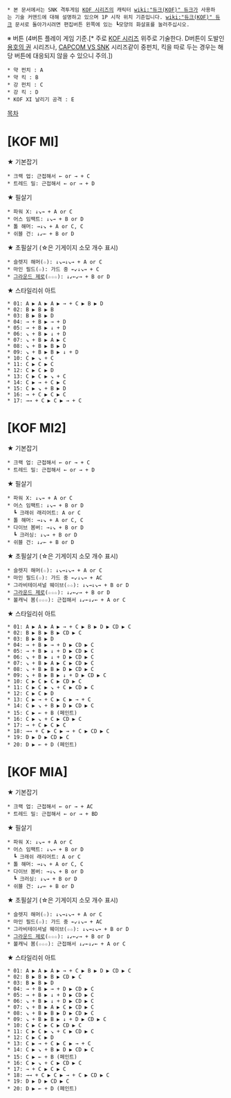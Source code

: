  * 본 문서에서는 SNK 격투게임 [[KOF 시리즈]]의 캐릭터 [[wiki:"듀크(KOF)" 듀크]]가 사용하는 기술 커맨드에 대해 설명하고 있으며 1P 시작 위치 기준입니다. [[wiki:"듀크(KOF)" 듀크]] 문서로 돌아가시려면 편집버튼 왼쪽에 있는 ┗모양의 화살표를 눌러주십시오.

※ 버튼 (4버튼 플레이 게임 기준.[* 주로 [[KOF 시리즈]] 위주로 기술한다. D버튼이 도발인 [[용호의 권]] 시리즈나, [[CAPCOM VS SNK]] 시리즈같이 중펀치, 킥을 따로 두는 경우는 해당 버튼에 대응되지 않을 수 있으니 주의.])
 * 약 펀치 : A
 * 약 킥 : B
 * 강 펀치 : C
 * 강 킥 : D
 * KOF XI 날리기 공격 : E

[[목차]]
= [KOF MI] =

★ 기본잡기
 * 크랙 업: 근접해서 ← or → + C
 * 트레드 밀: 근접해서 ← or → + D

★ 필살기
 * 파워 X: ↓↘→ + A or C
 * 어스 임팩트: ↓↘→ + B or D
 * 톨 해머: →↓↘ + A or C, C
 * 쉬블 건: ↓↙← + B or D

★ 초필살기 (☆은 기게이지 소모 개수 표시)
 * 슬렛지 해머(☆): ↓↘→↓↘→ + A or C
 * 마인 필드(☆): 가드 중 ←↙↓↘→ + C
 * [[그라운드 제로]](☆☆☆): ↓↙←↙→ + B or D

★ 스타일리쉬 아트
 * 01: A ▶ A ▶ A ▶ → + C ▶ B ▶ D
 * 02: B ▶ B ▶ B
 * 03: B ▶ B ▶ D
 * 04: → + B ▶ → + D
 * 05: → + B ▶ ↓ + D
 * 06: ↘ + B ▶ ↓ + D
 * 07: ↘ + B ▶ A ▶ C
 * 08: ↘ + B ▶ B ▶ D
 * 09: ↘ + B ▶ B ▶ ↓ + D
 * 10: C ▶ ↘ + C
 * 11: C ▶ C ▶ C
 * 12: C ▶ C ▶ D
 * 13: C ▶ C ▶ ↘ + C
 * 14: C ▶ → + C ▶ C
 * 15: C ▶ ↘ + B ▶ D
 * 16: → + C ▶ C ▶ C
 * 17: →→ + C ▶ C ▶ → + C

= [KOF MI2] =

★ 기본잡기
 * 크랙 업: 근접해서 ← or → + C
 * 트레드 밀: 근접해서 ← or → + D

★ 필살기
 * 파워 X: ↓↘→ + A or C
 * 어스 임팩트: ↓↘→ + B or D
   ┗ 크래쉬 래리어트: A or C
 * 톨 해머: →↓↘ + A or C, C
 * 다이브 봄버: →↓↘ + B or D
   ┗ 크러싱: ↓↘→ + B or D
 * 쉬블 건: ↓↙← + B or D

★ 초필살기 (☆은 기게이지 소모 개수 표시)
 * 슬렛지 해머(☆): ↓↘→↓↘→ + A or C
 * 마인 필드(☆): 가드 중 ←↙↓↘→ + AC
 * 그라비테이셔널 웨이브(☆☆): ↓↘→↓↘→ + B or D
 * [[그라운드 제로]](☆☆☆): ↓↙←↙→ + B or D
 * 볼캐닉 봄(☆☆☆): 근접해서 ↓↙←↓↙← + A or C

★ 스타일리쉬 아트
 * 01: A ▶ A ▶ A ▶ → + C ▶ B ▶ D ▶ CD ▶ C
 * 02: B ▶ B ▶ B ▶ CD ▶ C
 * 03: B ▶ B ▶ D
 * 04: → + B ▶ → + D ▶ CD ▶ C
 * 05: → + B ▶ ↓ + D ▶ CD ▶ C
 * 06: ↘ + B ▶ ↓ + D ▶ CD ▶ C
 * 07: ↘ + B ▶ A ▶ C ▶ CD ▶ C
 * 08: ↘ + B ▶ B ▶ D ▶ CD ▶ C
 * 09: ↘ + B ▶ B ▶ ↓ + D ▶ CD ▶ C
 * 10: C ▶ C ▶ C ▶ CD ▶ C
 * 11: C ▶ C ▶ ↘ + C ▶ CD ▶ C
 * 12: C ▶ C ▶ D
 * 13: C ▶ → + C ▶ C ▶ → + C
 * 14: C ▶ ↘ + B ▶ D ▶ CD ▶ C
 * 15: C ▶ ← + B (페인트)
 * 16: C ▶ ↘ + C ▶ CD ▶ C
 * 17: → + C ▶ C ▶ C
 * 18: →→ + C ▶ C ▶ → + C ▶ CD ▶ C
 * 19: D ▶ D ▶ CD ▶ C
 * 20: D ▶ ← + D (페인트)

= [KOF MIA] =

★ 기본잡기
 * 크랙 업: 근접해서 ← or → + AC
 * 트레드 밀: 근접해서 ← or → + BD

★ 필살기
 * 파워 X: ↓↘→ + A or C
 * 어스 임팩트: ↓↘→ + B or D
   ┗ 크래쉬 래리어트: A or C
 * 톨 해머: →↓↘ + A or C, C
 * 다이브 봄버: →↓↘ + B or D
   ┗ 크러싱: ↓↘→ + B or D
 * 쉬블 건: ↓↙← + B or D

★ 초필살기 (☆은 기게이지 소모 개수 표시)
 * 슬렛지 해머(☆): ↓↘→↓↘→ + A or C
 * 마인 필드(☆): 가드 중 ←↙↓↘→ + AC
 * 그라비테이셔널 웨이브(☆☆): ↓↘→↓↘→ + B or D
 * [[그라운드 제로]](☆☆☆): ↓↙←↙→ + B or D
 * 볼캐닉 봄(☆☆☆): 근접해서 ↓↙←↓↙← + A or C

★ 스타일리쉬 아트
 * 01: A ▶ A ▶ A ▶ → + C ▶ B ▶ D ▶ CD ▶ C
 * 02: B ▶ B ▶ B ▶ CD ▶ C
 * 03: B ▶ B ▶ D
 * 04: → + B ▶ → + D ▶ CD ▶ C
 * 05: → + B ▶ ↓ + D ▶ CD ▶ C
 * 06: ↘ + B ▶ ↓ + D ▶ CD ▶ C
 * 07: ↘ + B ▶ A ▶ C ▶ CD ▶ C
 * 08: ↘ + B ▶ B ▶ D ▶ CD ▶ C
 * 09: ↘ + B ▶ B ▶ ↓ + D ▶ CD ▶ C
 * 10: C ▶ C ▶ C ▶ CD ▶ C
 * 11: C ▶ C ▶ ↘ + C ▶ CD ▶ C
 * 12: C ▶ C ▶ D
 * 13: C ▶ → + C ▶ C ▶ → + C
 * 14: C ▶ ↘ + B ▶ D ▶ CD ▶ C
 * 15: C ▶ ← + B (페인트)
 * 16: C ▶ ↘ + C ▶ CD ▶ C
 * 17: → + C ▶ C ▶ C
 * 18: →→ + C ▶ C ▶ → + C ▶ CD ▶ C
 * 19: D ▶ D ▶ CD ▶ C
 * 20: D ▶ ← + D (페인트)
